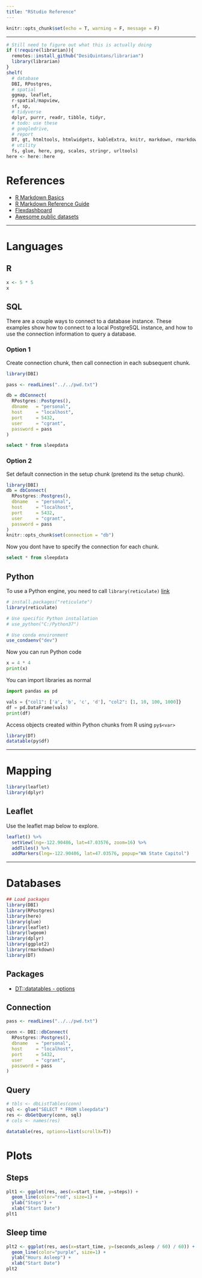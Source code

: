 ```yaml
---
title: "RStudio Reference"
---
```


```r
knitr::opts_chunk$set(echo = T, warning = F, message = F)
```

---

```r
# Still need to figure out what this is actually doing
if (!require(librarian)){
  remotes::install_github("DesiQuintans/librarian")
  library(librarian)
}
shelf(
  # database
  DBI, RPostgres,
  # spatial
  ggmap, leaflet, 
  r-spatial/mapview,
  sf, sp,
  # tidyverse
  dplyr, purrr, readr, tibble, tidyr,
  # todo: use these
  # googledrive,
  # report
  DT, gt, htmltools, htmlwidgets, kableExtra, knitr, markdown, rmarkdown, shiny, webshot,
  # utility
  fs, glue, here, png, scales, stringr, urltools)
here <- here::here
```

# References

  - [R Markdown Basics](https://rmarkdown.rstudio.com/authoring_basics.html)
  - [R Markdown Reference Guide](https://bookdown.org/yihui/rmarkdown/)
  - [Flexdashboard](https://rmarkdown.rstudio.com/flexdashboard/)
  - [Awesome public datasets](https://github.com/awesomedata/awesome-public-datasets)

---

# Languages

## R
```r
x <- 5 * 5
x
```


## SQL

There are a couple ways to connect to a database instance. These examples show how to connect to a local PostgreSQL instance, and how to use the connection information to query a database.

### Option 1
Create connection chunk, then call connection in each subsequent chunk.
```r
library(DBI)

pass <- readLines("../../pwd.txt")

db = dbConnect(
  RPostgres::Postgres(),
  dbname   = "personal",
  host     = "localhost",
  port     = 5432,
  user     = "cgrant",
  password = pass
)
```

```sql
select * from sleepdata
```

### Option 2
Set default connection in the setup chunk (pretend its the setup chunk).
```r
library(DBI)
db = dbConnect(
  RPostgres::Postgres(),
  dbname   = "personal",
  host     = "localhost",
  port     = 5432,
  user     = "cgrant",
  password = pass
)
knitr::opts_chunk$set(connection = "db")
```

Now you dont have to specify the connection for each chunk.
```sql
select * from sleepdata
```


## Python

To use a Python engine, you need to call `library(reticulate)` [link](https://rstudio.github.io/reticulate/)
```r
# install.packages("reticulate")
library(reticulate)

# Use specific Python installation
# use_python("C:/Python37")

# Use conda environment
use_condaenv("dev")
```

Now you can run Python code
```python
x = 4 * 4
print(x)
```

You can import libraries as normal
```python
import pandas as pd

vals = {"col1": ['a', 'b', 'c', 'd'], "col2": [1, 10, 100, 1000]}
df = pd.DataFrame(vals)
print(df)
```

Access objects created within Python chunks from R using `py$<var>`
```r
library(DT)
datatable(py$df)
```

---

# Mapping
```r
library(leaflet)
library(dplyr)
```

## Leaflet
Use the leaflet map below to explore.
```r
leaflet() %>% 
  setView(lng=-122.90486, lat=47.03576, zoom=16) %>% 
  addTiles() %>% 
  addMarkers(lng=-122.90486, lat=47.03576, popup="WA State Capitol")
```

---

# Databases
```r
## Load packages
library(DBI)
library(RPostgres)
library(here)
library(glue)
library(leaflet)
library(lwgeom)
library(dplyr)
library(ggplot2)
library(rmarkdown)
library(DT)
```

## Packages
* [DT::datatables - options](https://datatables.net/reference/option/)

## Connection
```r
pass <- readLines("../../pwd.txt")

conn <- DBI::dbConnect(
  RPostgres::Postgres(),
  dbname   = "personal",
  host     = "localhost",
  port     = 5432,
  user     = "cgrant",
  password = pass
)
```


## Query
```r
# tbls <- dbListTables(conn)
sql <- glue("SELECT * FROM sleepdata")
res <- dbGetQuery(conn, sql)
# cols <- names(res)

datatable(res, options=list(scrollX=T))
```


# Plots

## Steps
```r
plt1 <- ggplot(res, aes(x=start_time, y=steps)) +
  geom_line(color="red", size=1) +
  ylab("Steps") +
  xlab("Start Date")
plt1
```

## Sleep time
```r
plt2 <- ggplot(res, aes(x=start_time, y=(seconds_asleep / 60) / 60)) +
  geom_line(color="purple", size=1) +
  ylab("Hours Asleep") +
  xlab("Start Date")
plt2
```


